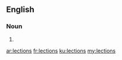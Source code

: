==English==

===Noun===
{{head|en|plural}}

# {{plural of|lection|lang=en}}

[[ar:lections]]
[[fr:lections]]
[[ku:lections]]
[[my:lections]]